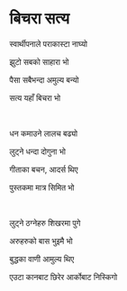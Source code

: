# बिचरा सत्य

स्वार्थीपनाले पराकास्टा नाघ्यो

झुटो सबको साहारा भो

पैसा सबैभन्दा अमुल्य बन्यो

सत्य यहाँ बिचरा भो

<br>

धन कमाउने लालच बढ्यो

लुट्ने धन्दा दोगुना भो

गीताका बचन, आदर्स थिए

पुस्तकमा मात्र सिमित भो

<br>

लुट्ने ठग्नेहरु शिखरमा पुगे

अरुहरुको बास भुइमै भो

बुद्धका वाणी आमुल्य थिए

एउटा कानबाट छिरेर आर्कोबाट निस्किगो
